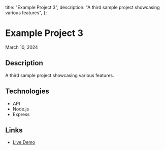  title: "Example Project 3",
  description: "A third sample project showcasing various features",
};

# Example Project 3

<div className="flex items-center gap-4 text-sm text-gray-500 dark:text-gray-400 mb-8">
  <time dateTime="2024-03-10">March 10, 2024</time>
</div>

## Description

A third sample project showcasing various features.

## Technologies

- API
- Node.js
- Express

## Links

- [Live Demo](https://api.project3.example.com/docs)